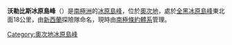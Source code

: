 {{coord|81|12|S|156|20|E|display=title}}

'''沃勒比斯冰原島峰'''（{{lang-en|Wallabies Nunataks}}）是[[南極洲|南極洲]]的[[冰原島峰|冰原島峰]]，位於[[奧次地|奧次地]]，處於[[全黑冰原島峰|全黑冰原島峰]]東北面18公里，由[[新西蘭|新西蘭]]探險隊命名，現時由[[南極條約體系|南極條約體系]]管理。

{{DEFAULTSORT:Wallabies Nunataks}}
[[Category:奧次地冰原島峰|Category:奧次地冰原島峰]]


{{OatesLand-geo-stub}}